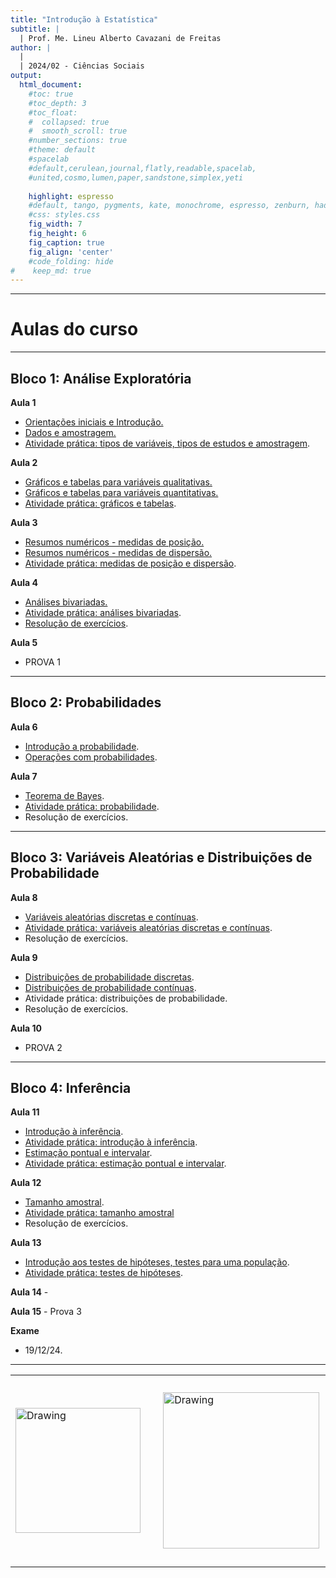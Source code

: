 ```yaml
---
title: "Introdução à Estatística"
subtitle: |
  | Prof. Me. Lineu Alberto Cavazani de Freitas
author: |
  |
  | 2024/02 - Ciências Sociais
output:
  html_document:                    
    #toc: true                       
    #toc_depth: 3                    
    #toc_float:                      
    #  collapsed: true
    #  smooth_scroll: true
    #number_sections: true           
    #theme: default
    #spacelab
    #default,cerulean,journal,flatly,readable,spacelab,
    #united,cosmo,lumen,paper,sandstone,simplex,yeti
    
    highlight: espresso
    #default, tango, pygments, kate, monochrome, espresso, zenburn, haddock, and textmate
    #css: styles.css                
    fig_width: 7                    
    fig_height: 6                   
    fig_caption: true               
    fig_align: 'center'
    #code_folding: hide              
#    keep_md: true
---
```


---

# Aulas do curso

---

## Bloco 1: Análise Exploratória

**Aula 1**

 - [Orientações iniciais e Introdução.](slides/100-introducao.pdf)
 - [Dados e amostragem.](slides/101-dados-e-amostragem.pdf)
 - [Atividade prática: tipos de variáveis, tipos de estudos e amostragem](praticas-aula/100-variaveis-estudos-amostragem-solucao.pdf).

**Aula 2**

 - [Gráficos e tabelas para variáveis qualitativas.](slides/102-exploratoria-quali-uni-tabelas-graficos.pdf)
 - [Gráficos e tabelas para variáveis quantitativas.](slides/103-exploratoria-quant-uni-tabelas-graficos.pdf)
 - [Atividade prática: gráficos e tabelas](praticas-aula/101-tabelas-graficos-quali-quant-solucao.pdf).

**Aula 3**

 - [Resumos numéricos - medidas de posição.](slides/104-exploratoria-medidas-posicao.pdf)
 - [Resumos numéricos - medidas de dispersão.](slides/105-exploratoria-medidas-dispersao.pdf)
 - [Atividade prática: medidas de posição e dispersão](praticas-aula/102-medidas-posicao-dispersao-solucao.pdf).

**Aula 4**

 - [Análises bivariadas.](slides/106-exploratoria-bivariada.pdf)
 - [Atividade prática: análises bivariadas](praticas-aula/103-analises-bivariadas-solucao.pdf).
 - [Resolução de exercícios](atividade-pre-prova.pdf).

**Aula 5**

 - PROVA 1

---

## Bloco 2: Probabilidades

**Aula 6**

 - [Introdução a probabilidade](slides/200-intro-prob.pdf).
 - [Operações com probabilidades](slides/201-operacoes-com-probabilidades.pdf).
    
**Aula 7**

 - [Teorema de Bayes](slides/202-teorema-de-bayes.pdf).
 - [Atividade prática: probabilidade](praticas-aula/200-probabilidade-solucao.pdf). 
 - Resolução de exercícios.
 
---

## Bloco 3: Variáveis Aleatórias e Distribuições de Probabilidade

**Aula 8**

 - [Variáveis aleatórias discretas e contínuas](slides/300-variaveis-aleatorias.pdf).
  - [Atividade prática: variáveis aleatórias discretas e contínuas]().
- Resolução de exercícios.

**Aula 9**

 - [Distribuições de probabilidade discretas](slides/301-distribuicoes-discretas.pdf).
 - [Distribuições de probabilidade contínuas](slides/302-distribuicoes-continuas.pdf).
 - Atividade prática: distribuições de probabilidade.
 - Resolução de exercícios.

**Aula 10**

 - PROVA 2

---

## Bloco 4: Inferência

**Aula 11**

 - [Introdução à inferência](slides/400-intro-inferencia.pdf).
 - [Atividade prática: introdução à inferência]().
 - [Estimação pontual e intervalar](slides/401-estimacao-pontual-intervalar.pdf).
 - [Atividade prática: estimação pontual e intervalar]().
    
**Aula 12**

 - [Tamanho amostral](slides/402-tamanho-amostral.pdf).
 - [Atividade prática: tamanho amostral]()
 - Resolução de exercícios.

**Aula 13**

 - [Introdução aos testes de hipóteses, testes para uma população](slides/403-testes-de-hipoteses.pdf).
 - [Atividade prática: testes de hipóteses]().

**Aula 14**
 - 
 
**Aula 15**
 - Prova 3

**Exame**

 - 19/12/24.

---

<center>

<table><tr>

<td> <img src="img/ufpr-transparent-600px.png" alt="Drawing" style="width: 200px;"/> </td>

<td> &nbsp; &nbsp; &nbsp; &nbsp; &nbsp; &nbsp; </td>

<td> <img src="img/dest-texto-2.png" alt="Drawing" style="width: 250px;"/> </td>

<td> &nbsp; &nbsp; &nbsp; &nbsp; &nbsp; &nbsp; </td>

<td> <img src="img/leg.png" alt="Drawing" style="width: 300px;"/> </td>

</center>


<div class="tocify-extend-page" data-unique="tocify-extend-page" style="height: 0;"></div>